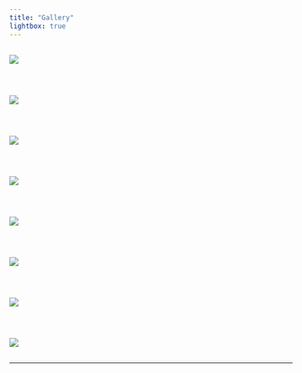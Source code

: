 ```yaml
---
title: "Gallery"
lightbox: true
---
```


::: {style="display: grid;grid-template-columns: repeat(auto-fill, minmax(400px, 2fr));grid-gap: 2em;"}


![](s1.png){group="my-gallery"}

![](BlockPic12.png){group="my-gallery"}

![](splitb.png){group="my-gallery"}

![](str_peace.png){group="my-gallery"}

![](alt.png){group="my-gallery"}

![](purple.png){group="my-gallery"}

![](lean.png){group="my-gallery"}

![](nutc_2.png){group="my-gallery"}

:::
---

## 
